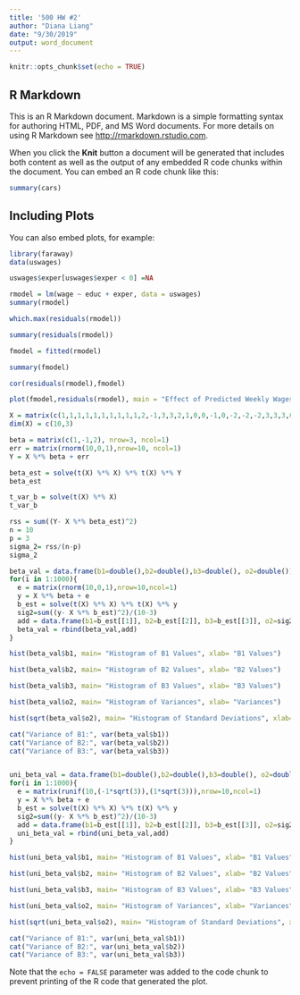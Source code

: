 ```yaml
---
title: '500 HW #2'
author: "Diana Liang"
date: "9/30/2019"
output: word_document
---
```


```r
knitr::opts_chunk$set(echo = TRUE)
```

## R Markdown

This is an R Markdown document. Markdown is a simple formatting syntax for authoring HTML, PDF, and MS Word documents. For more details on using R Markdown see <http://rmarkdown.rstudio.com>.

When you click the **Knit** button a document will be generated that includes both content as well as the output of any embedded R code chunks within the document. You can embed an R code chunk like this:

```r
summary(cars)
```

## Including Plots

You can also embed plots, for example:

```r
library(faraway)
data(uswages)

uswages$exper[uswages$exper < 0] =NA

rmodel = lm(wage ~ educ + exper, data = uswages)
summary(rmodel)

which.max(residuals(rmodel))

summary(residuals(rmodel))

fmodel = fitted(rmodel)

summary(fmodel)

cor(residuals(rmodel),fmodel)

plot(fmodel,residuals(rmodel), main = "Effect of Predicted Weekly Wages on Residuals", xlab = "Predicted Weekly Wages in $", ylab = "Residuals")

X = matrix(c(1,1,1,1,1,1,1,1,1,1,2,-1,3,3,2,1,0,0,-1,0,-2,-2,-2,3,3,3,0,0,0,1))
dim(X) = c(10,3)

beta = matrix(c(1,-1,2), nrow=3, ncol=1)
err = matrix(rnorm(10,0,1),nrow=10, ncol=1)
Y = X %*% beta + err

beta_est = solve(t(X) %*% X) %*% t(X) %*% Y
beta_est

t_var_b = solve(t(X) %*% X)
t_var_b

rss = sum((Y- X %*% beta_est)^2)
n = 10
p = 3
sigma_2= rss/(n-p)
sigma_2

beta_val = data.frame(b1=double(),b2=double(),b3=double(), o2=double())
for(i in 1:1000){
  e = matrix(rnorm(10,0,1),nrow=10,ncol=1)
  y = X %*% beta + e
  b_est = solve(t(X) %*% X) %*% t(X) %*% y
  sig2=sum((y- X %*% b_est)^2)/(10-3)
  add = data.frame(b1=b_est[[1]], b2=b_est[[2]], b3=b_est[[3]], o2=sig2)
  beta_val = rbind(beta_val,add)
}

hist(beta_val$b1, main= "Histogram of B1 Values", xlab= "B1 Values")

hist(beta_val$b2, main= "Histogram of B2 Values", xlab= "B2 Values")

hist(beta_val$b3, main= "Histogram of B3 Values", xlab= "B3 Values")

hist(beta_val$o2, main= "Histogram of Variances", xlab= "Variances")

hist(sqrt(beta_val$o2), main= "Histogram of Standard Deviations", xlab= "Standard Deviations")

cat("Variance of B1:", var(beta_val$b1))
cat("Variance of B2:", var(beta_val$b2))
cat("Variance of B3:", var(beta_val$b3))


uni_beta_val = data.frame(b1=double(),b2=double(),b3=double(), o2=double())
for(i in 1:1000){
  e = matrix(runif(10,(-1*sqrt(3)),(1*sqrt(3))),nrow=10,ncol=1)
  y = X %*% beta + e
  b_est = solve(t(X) %*% X) %*% t(X) %*% y
  sig2=sum((y- X %*% b_est)^2)/(10-3)
  add = data.frame(b1=b_est[[1]], b2=b_est[[2]], b3=b_est[[3]], o2=sig2)
  uni_beta_val = rbind(uni_beta_val,add)
}

hist(uni_beta_val$b1, main= "Histogram of B1 Values", xlab= "B1 Values")

hist(uni_beta_val$b2, main= "Histogram of B2 Values", xlab= "B2 Values")

hist(uni_beta_val$b3, main= "Histogram of B3 Values", xlab= "B3 Values")

hist(uni_beta_val$o2, main= "Histogram of Variances", xlab= "Variances")

hist(sqrt(uni_beta_val$o2), main= "Histogram of Standard Deviations", xlab= "Standard Deviations")

cat("Variance of B1:", var(uni_beta_val$b1))
cat("Variance of B2:", var(uni_beta_val$b2))
cat("Variance of B3:", var(uni_beta_val$b3))

```

Note that the `echo = FALSE` parameter was added to the code chunk to prevent printing of the R code that generated the plot.
